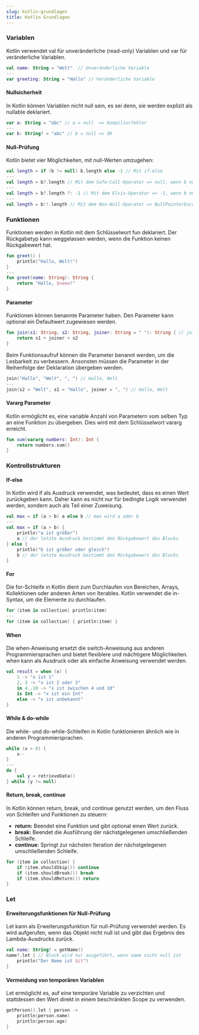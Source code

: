 ```yaml
---
slug: kotlin-grundlagen
title: Kotlin Grundlagen
---
```


### Variablen
Kotlin verwendet val für unveränderliche (read-only) Variablen und var für veränderliche Variablen.
``` kotlin
val name: String = "Welt"  // Unveränderliche Variable
---
var greeting: String = "Hallo" // Veränderliche Variable
```
#### Nullsicherheit
In Kotlin können Variablen nicht null sein, es sei denn, sie werden explizit als nullable deklariert.
``` kotlin
var a: String = "abc" // a = null  => Kompilierfehler
---
var b: String? = "abc" // b = null => OK
```

#### Null-Prüfung
Kotlin bietet vier Möglichkeiten, mit null-Werten umzugehen:
``` kotlin
val length = if (b != null) b.length else -1 // Mit if-else
---
val length = b?.length // Mit dem Safe-Call-Operator => null, wenn b null ist
---
val length = b?.length ?: -1 // Mit dem Elvis-Operator => -1, wenn b null ist
---
val length = b!!.length // Mit dem Non-Null-Operator => NullPointerException, wenn b null ist
```

### Funktionen
Funktionen werden in Kotlin mit dem Schlüsselwort fun deklariert. Der Rückgabetyp kann weggelassen werden, wenn die Funktion keinen Rückgabewert hat.
``` kotlin
fun greet() {
    println("Hallo, Welt!")
}
---
fun greet(name: String): String {
    return "Hallo, $name!"
}
```
#### Parameter
Funktionen können benannte Parameter haben. Den Parameter kann optional ein Defaultwert zugewiesen werden.
``` kotlin
fun join(s1: String, s2: String, joiner: String = " "): String { // joiner besitzt einen Defaultwert
    return s1 + joiner + s2
}
```
Beim Funktionsaufruf können die Parameter benannt werden, um die Lesbarkeit zu verbessern. Ansonsten müssen die Parameter in der Reihenfolge der Deklaration übergeben werden.
``` kotlin
join("Hallo", "Welt", ", ") // Hallo, Welt
---
join(s2 = "Welt", s1 = "Hallo", joiner = ", ") // Hallo, Welt
```
#### Vararg Parameter
Kotlin ermöglicht es, eine variable Anzahl von Parametern vom selben Typ an eine Funktion zu übergeben. Dies wird mit dem Schlüsselwort vararg erreicht.
``` kotlin
fun sum(vararg numbers: Int): Int {
    return numbers.sum()
}
```

### Kontrollstrukturen
#### If-else
In Kotlin wird if als Ausdruck verwendet, was bedeutet, dass es einen Wert zurückgeben kann. Daher kann es nicht nur für bedingte Logik verwendet werden, sondern auch als Teil einer Zuweisung.
``` kotlin
val max = if (a > b) a else b // max wird a oder b
---
val max = if (a > b) {
    println("a ist größer")
    a // der letzte Ausdruck bestimmt den Rückgabewert des Blocks
} else {
    println("b ist größer oder gleich")
    b // der letzte Ausdruck bestimmt den Rückgabewert des Blocks
}
```

#### For
Die for-Schleife in Kotlin dient zum Durchlaufen von Bereichen, Arrays, Kollektionen oder anderen Arten von Iterables. Kotlin verwendet die in-Syntax, um die Elemente zu durchlaufen.
``` kotlin
for (item in collection) println(item)
---
for (item in collection) { println(item) }
```

#### When
Die when-Anweisung ersetzt die switch-Anweisung aus anderen Programmiersprachen und bietet flexiblere und mächtigere Möglichkeiten. when kann als Ausdruck oder als einfache Anweisung verwendet werden.
``` kotlin
val result = when (x) {
    1 -> "x ist 1"
    2, 3 -> "x ist 2 oder 3"
    in 4..10 -> "x ist zwischen 4 und 10"
    is Int -> "x ist ein Int"
    else -> "x ist unbekannt"
}
```
#### While & do-while
Die while- und do-while-Schleifen in Kotlin funktionieren ähnlich wie in anderen Programmiersprachen.
``` kotlin
while (x > 0) {
    x--
}
---
do {
    val y = retrieveData()
} while (y != null)
```

#### Return, break, continue
In Kotlin können return, break, und continue genutzt werden, um den Fluss von Schleifen und Funktionen zu steuern:
- **return:** Beendet eine Funktion und gibt optional einen Wert zurück.
- **break:** Beendet die Ausführung der nächstgelegenen umschließenden Schleife.
- **continue:** Springt zur nächsten Iteration der nächstgelegenen umschließenden Schleife.
``` kotlin
for (item in collection) {
    if (item.shouldSkip()) continue
    if (item.shouldBreak()) break
    if (item.shouldReturn()) return
}
```

### Let
#### Erweiterungsfunktionen für Null-Prüfung
Let kann als Erweiterungsfunktion für null-Prüfung verwendet werden. Es wird aufgerufen, wenn das Objekt nicht null ist und gibt das Ergebnis des Lambda-Ausdrucks zurück.
``` kotlin
val name: String? = getName()
name?.let { // Block wird nur ausgeführt, wenn name nicht null ist
    println("Der Name ist $it")
}
```
#### Vermeidung von temporären Variablen
Let ermöglicht es, auf eine temporäre Variable zu verzichten und stattdessen den Wert direkt in einem beschränkten Scope zu verwenden.
``` kotlin
getPerson().let { person ->
    println(person.name)
    println(person.age)
}
```
